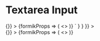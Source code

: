 
<Meta title="Input Textarea" component={InputTextarea} />

# Textarea Input

<Canvas>
  <Story
    name="Input Textarea"
    parameters={{
      docs: {
        source: {
          code: dedent`
            <Form
              initialValues={{
                sampleInput1: '',
              }}
              onSubmit={() => {}}
            >
              {formikProps => (
                <>
                  <InputTextarea name="sampleInput1" label="Textarea Input" formikProps={formikProps} />
                </>
              )}
            </Form>`
        }
      }
    }}
  >
    <div className="input-text-story">
      <Form
        initialValues={{
          sampleInput1: ''
        }}
        onSubmit={() => {}}
      >
        {formikProps => (
          <>
            <InputTextarea name="sampleInput1" label="Textarea Input" formikProps={formikProps} />
          </>
        )}
      </Form>
    </div>
  </Story>
  <ArgsTable of={InputTextarea} />
</Canvas>
